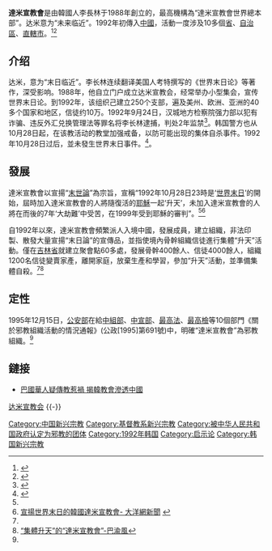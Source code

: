{{Otheruses|other=名为李长林的其他人物|李长林}}

'''達米宣教會'''是由韓國人李長林于1988年創立的，最高機構為“達米宣教會世界總本部”。达米意为“未来临近”。1992年初傳入[[中國|中國]]，活動一度涉及10多個[[省|省]]、[[自治區|自治區]]、[[直轄市|直轄市]]。<ref name="jimi">{{Cite web |url=http://www.china21.org/docs/CONFI-MPS-CHINESE.htm |title=公安部關於認定和取締邪教組織 若干問題的通知 |accessdate=2014-08-17 |archive-date=2013-04-24 |archive-url=https://web.archive.org/web/20130424173720/http://www.china21.org/docs/CONFI-MPS-CHINESE.htm |dead-url=yes }}</ref><ref>{{Cite web |url=http://www.cnhubei.com/xwzt/2012/cfqy/tpyl/201402/t2833503.shtml |title=“達米宣教會”-荊楚網 |access-date=2014-08-17 |archive-url=https://web.archive.org/web/20140819125535/http://www.cnhubei.com/xwzt/2012/cfqy/tpyl/201402/t2833503.shtml |archive-date=2014-08-19 |dead-url=yes }}</ref>

==介绍==
达米，意为“末日临近”。李长林连续翻译美国人考特撰写的《世界末日论》等著作，深受影响。1988年，他自立门户成立达米宣教会，经常举办小型集会，宣传世界末日论。到1992年，该组织己建立250个支部，遍及美州、欧洲、亚洲的40多个国家和地区，信徒约10万。1992年9月24日，汉城地方检察院强力部以犯有诈骗、违反外汇兑换管理法等罪名将李长林逮捕，判处2年监禁<ref>{{Cite book|title=世界邪教与反邪教研究|last=罗伟虹著|first=|publisher=北京：宗教文化出版社|year=2002年7月|isbn=7-80123-430-8|location=|pages=234}}</ref>。韩国警方也从10月28日起，在该教活动的教堂加强戒备，以防可能出现的集体自杀事件。1992年10月28日过后，並未發生世界末日事件。<ref>{{Cite book|title=论邪教 首届邪教问题国际研讨会论文集|last=孔祥涛主编；社会问题研究丛书编辑委员会编|first=|publisher=南宁：广西人民出版社|year=2001年1月|isbn=7-219-04284-1|location=|pages=242}}</ref>。

== 發展 ==
達米宣教會以宣揚“[[末世論|末世論]]”為宗旨，宣稱“1992年10月28日23時是‘[[世界末日|世界末日]]’的開始，屆時加入達米宣教會的人將隨復活的[[耶穌|耶穌]]一起‘升天’，未加入達米宣教會的人將在而後的7年‘大劫難’中受苦，在1999年受到耶穌的審判”。<ref name="jimi"></ref><ref>[http://gzdaily.dayoo.com/gb/content/2001-02/26/content_75670.htm 宣揚世界末日的韓國達米宣教會- 大洋網新聞] {{webarchive|url=https://web.archive.org/web/20140819084226/http://gzdaily.dayoo.com/gb/content/2001-02/26/content_75670.htm |date=2014-08-19 }}</ref>

自1992年以來，達米宣教會頻繁派人入境中國，發展成員，建立組織，非法印製、散發大量宣揚“末日論”的宣傳品，並指使境內骨幹組織信徒進行集體“升天”活動。僅在[[吉林省|吉林省]]就建立聚會點60多處，發展骨幹400餘人、信徒4000餘人，組織1200名信徒變賣家產，離開家庭，放棄生產和學習，參加“升天”活動，並準備集體自殺。<ref name="jimi"></ref><ref>[http://www.cqkp.cn/pscien/zy/07-2011/311563045.html “集體升天”的“達米宣教會”-巴渝風]{{Dead link|date=2018年6月 |bot=InternetArchiveBot |fix-attempted=no }}</ref>{{不中立語句|達米宣教會严重危害了当地的社会政治稳定和受蒙骗群众的生命财产安全。}}

== 定性 ==
1995年12月15日，[[公安部|公安部]]在給[[中組部|中組部]]、[[中共中央宣传部|中宣部]]、[[中华人民共和国最高人民法院|最高法]]、[[最高人民检察院|最高檢]]等10個部門《關於邪教組織活動的情況通報》(公政[1995]第691號)中，明確“達米宣教會”為邪教組織。<ref name="jimi"></ref>

== 鏈接 ==
{{Reflist}}
*[https://news.mingpao.com/pns/dailynews/web_tc/article/20170613/s00013/1497288599525 巴國華人疑傳教惹禍 揭韓教會滲透中國]
[http://www.jianghuaijy.com/display.asp?id=2803 达米宣教会]
{{-}}
{{中华人民共和国宗教}}

[[Category:中国新兴宗教|Category:中国新兴宗教]]
[[Category:基督教系新兴宗教|Category:基督教系新兴宗教]]
[[Category:被中华人民共和国政府认定为邪教的团体|Category:被中华人民共和国政府认定为邪教的团体]]
[[Category:1992年韩国|Category:1992年韩国]]
[[Category:启示论|Category:启示论]]
[[Category:韩国新兴宗教|Category:韩国新兴宗教]]